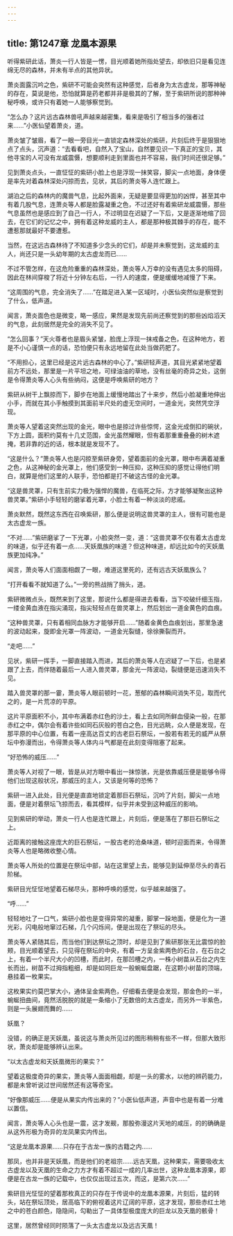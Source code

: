 ```yaml
---
---
---
```

title: 第1247章 龙凰本源果
---



听得紫研此话，萧炎一行人皆是一愣，目光顺着她所指处望去，却依旧只是看见连绵无尽的森林，并未有半点的其他异状。

萧炎面露沉吟之色，紫研不可能会突然有这种感觉，后者身为太古虚龙，那等神秘的存在，莫说是他，恐怕就算是药老都并非是极其的了解，至于紫研所说的那种神秘呼唤，或许只有着她一人能够察觉到。

“怎么办？这片远古森林兽吼声越来越密集，看来是吸引了相当多的强者过来……”小医仙望着萧炎，道。

萧炎皱了皱眉，看了一眼一旁目光一直锁定森林深处的紫研，片刻后终于是狠狠地点了点头，沉声道：“去看看吧，自然入了宝山，自然要见识一下真正的宝贝，其他寻宝的人可没有龙威震慑，想要顺利走到里面也并不容易，我们时间还很足够。”

见到萧炎点头，一直怔怔的紫研小脸上也是浮现一抹笑容，脚尖一点地面，身体便是率先对着森林深处闪掠而去，见状，其后的萧炎等人连忙跟上。

湖泊之后的森林内的魔兽气息，比起外面来，无疑是要显得更加的凶悍，甚至其中有着几股气息，连萧炎等人都是脸露凝重之色，不过还好有着紫研龙威震慑，那些气息虽然也是感应到了自己一行人，不过明显在迟疑了一下后，又是逐渐地缩了回去，在它们的记忆之中，拥有着这种龙威的主人，都是那种极其棘手的存在，能不遭惹那就最好不要遭惹。

当然，在这远古森林待了不知道多少念头的它们，却是并未察觉到，这龙威的主人，尚还只是一头幼年期的太古虚龙而已……

不过不管怎样，在这危险重重的森林深处，萧炎等人万幸的没有遇见太多的阻碍，因此在林间穿梭了将近十分钟左右后，一行人的速度，便是缓缓地减慢了下来。

“这周围的气息，完全消失了……”在踏足进入某一区域时，小医仙突然似是察觉到了什么，低声道。

闻言，萧炎面色也是微变，略一感应，果然是发现先前尚还察觉到的那些凶焰滔天的气息，此刻居然是完全的消失不见了。

“怎么回事？”天火尊者也是眉头紧皱，脸庞上浮现一抹戒备之色，在这种地方，若是不小心谨慎一点的话，恐怕便只有永远地留在此处当做药肥了。

“不用担心，这里已经是这片远古森林的中心了。”紫研轻声道，其目光紧紧地望着前方不远处，那里是一片平坦之地，可绿油油的草地，没有丝毫的奇异之处，这倒是令得萧炎等人心头有些纳闷，这便是呼唤紫研的地方？

紫研从树干上飘掠而下，脚步在地面上缓慢地踏出了十来步，然后小脸凝重地伸出小手，而就在其小手触摸到其面前半尺处的虚无空间时，一道金光，突然凭空浮现。

萧炎等人望着这突然出现的金光，眼中也是掠过许些惊愕，这金光成倒扣的碗状，下方上圆，面积约莫有十几丈范围，金光虽然耀眼，但有着那重重叠叠的树木遮掩，若非靠的近的话，根本就是发现不了。

“这是什么？”萧炎等人也是闪掠至紫研身旁，望着面前的金光罩，眼中布满着凝重之色，从这神秘的金光罩上，他们感受到一种压抑，这种压抑的感觉让得他们明白，就算是他们这里的人联手，恐怕都是打不破这古怪的金光罩。

“这是兽灵罩，只有生前实力极为强悍的魔兽，在临死之际，方才能够凝聚出这种兽灵罩。”紫研小手轻轻的磨挲着光罩，小脸土有着一种淡淡的悲戚。

萧炎默然，既然这东西在召唤紫研，那么便是说明这兽灵罩的主人，很有可能也是太古虚龙一族。

“不对……”紫研磨挲了一下光罩，小脸突然一变，道：“这兽灵罩不仅有着太古虚龙的味道，似乎还有着一点……天妖凰族的味道？但这种味道，却远比如今的天妖凰族更加纯净。”

闻言，萧炎等人们面面相觑了一眼，难道这里死的，还有远古天妖凰族么？

“打开看看不就知道了么。”一旁的熊战捎了捎头，道。

紫研微微点头，既然来到了这里，那说什么都是得进去看看，当下咬破纤细玉指，一缕金黄血液在指尖涌现，指尖轻轻点在兽灵罩上，然后划出一道金黄色的血痕。

“这种兽灵罩，只有着相同血脉方才能够开启……”随着金黄色血痕划出，那里急速的波动起来，旋即金光罩一阵波动，一道金光裂缝，徐徐撕裂而开。

“走吧……”

见状，紫研一挥手，一脚直接踏入而进，其后的萧炎等人在迟疑了一下后，也是紧跟了上去，而伴随着最后一人进入兽灵罩，那金光一阵波动，裂缝便是迅速消失不见。

踏入兽灵罩的那一霎，萧炎等人眼前顿时一花，葱郁的森林瞬间消失不见，取而代之的，是一片荒凉的平原。

这片平原面积不小，其中布满着赤红色的沙土，看上去如同所鲜血侵染一般，在那赤红之中，偶尔会有着许些如同石灰般的苍白之色，目光远眺，众人便是发现，在那平原的中心位置，有着一座高达百丈的古老巨石祭坛，一股若有若无的威严从祭坛中弥漫而出，令得萧炎等人体内斗气都是在此刻变得阻塞了起来。

“好恐怖的威压……”

萧炎等人对视了一眼，皆是从对方眼中看出一抹惊骇，光是依靠威压便是能够令得他们出现这般状况，那威压的主人，又该是何等的恐怖？

紫研一进入此处，目光便是直直地锁定着那巨石祭坛，沉吟了片刻，脚尖一点地面，便是对着祭坛飞掠而去，看其模样，似乎并未受到这种威压的影响。

见到紫研的举动，萧炎一行人也是连忙跟上，片刻后，便是落在了那巨石祭坛之上。

近距离的接触这座庞大的巨石祭坛，一股古老的沧桑味道，顿时迎面而来，令得萧炎等人也是略微收整心情。

萧炎等人所处的位置是在祭坛中部，站在这里望上去，能够见到延伸至尽头的青石阶梯。

紫研目光怔怔地望着石梯尽头，那种呼唤的感觉，似乎越来越强了。

“呼……”

轻轻地吐了一口气，紫研小脸也是变得异常的凝重，脚掌一跺地面，便是化为一道光彩，闪电般地窜过石梯，几个闪烁间，便是出现在了祭坛的尽头。

萧炎等人紧随其后，而当他们到达祭坛之顶时，却是见到了紫研那张无比震惊的脸颊，目光顺着望去，只见得在祭坛的中央，有着一方呈金紫两色的石台，在石台之上，有着一个半尺大小的凹槽，而此时，在那凹槽之内，一株小树苗从石台之内生长而出，树苗不过拇指粗细，却是如同巨龙一般蜿蜒盘踞，在这颗小树苗的顶端，悬挂着一枚果实。

这枚果实约莫巴掌大小，通体呈金紫两色，仔细看去便是会发现，那金色的一半，蜿蜒扭曲间，竟然活脱脱的就是一条缩小了无数倍的太古虚龙，而另外一半紫色，则是一头展翅而舞的……

妖凰？

没错，的确正是天妖凰，虽说这与萧炎所见过的图形稍稍有些不一样，但那大致形状，萧炎却是能够辨认出来。

“以太古虚龙和天妖凰微形的果实？”

望着这极度奇异的果实，萧炎等人面面相觑，却是一头的雾水，以他的辨药能力，都是未曾听说过世间居然还有这等奇宝。

“好像那威压……便是从果实内传出来的？”小医仙低声道，声音中也是有着一分难以置信。

闻言，萧炎等人心头也是一震，这才发觋，那股弥漫这片天地的咸压，的的确确是从这外形极为奇异的龙凤果实内传出。

“这是龙凰本源果……只存在于古龙一族的古籍之内……

那凤，也并非是天妖凰，而是他们的老祖宗……远古天凰，这种果实，需要吸收太古虚龙以及天凰的生命之力方才有着不超过一成的几率出世，这种龙凰本源果，即便是在古龙一族的记载中，也仅仅出现过五次，而这，是第六次……”

紫研目光怔怔的望着那枚真正的只存在于传说中的龙凰本源果，片刻后，猛的转头，站在祭坛顶处，居高临下的俯视着这片辽阔的平原，这才发现，那些赤红土地之中的苍白颜色，隐隐间，勾勒出了一具体型极度庞大的巨龙以及天凰的骸骨！

这里，居然曾经同时陨落了一头太古虚龙以及远古天凰！